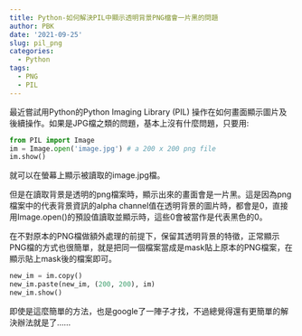 ```yaml
---
title: Python-如何解決PIL中顯示透明背景PNG檔會一片黑的問題
author: PBK
date: '2021-09-25'
slug: pil_png
categories:
  - Python
tags:
  - PNG
  - PIL
---
```

最近嘗試用Python的Python Imaging Library (PIL) 操作在如何畫面顯示圖片及後續操作。如果是JPG檔之類的問題，基本上沒有什麼問題，只要用:

```Python
from PIL import Image
im = Image.open('image.jpg') # a 200 x 200 png file
im.show()
```

就可以在螢幕上顯示被讀取的image.jpg檔。

但是在讀取背景是透明的png檔案時，顯示出來的畫面會是一片黑。這是因為png檔案中的代表背景資訊的alpha channel值在透明背景的圖片時，都會是0，直接用Image.open()的預設值讀取並顯示時，這些0會被當作是代表黑色的0。

在不對原本的PNG檔做額外處理的前提下，保留其透明背景的特徵，正常顯示PNG檔的方式也很簡單，就是把同一個檔案當成是mask貼上原本的PNG檔案，在顯示貼上mask後的檔案即可。

```Python
new_im = im.copy()
new_im.paste(new_im, (200, 200), im)
new_im.show()
```

即使是這麼簡單的方法，也是google了一陣子才找，不過總覺得還有更簡單的解決辦法就是了......

